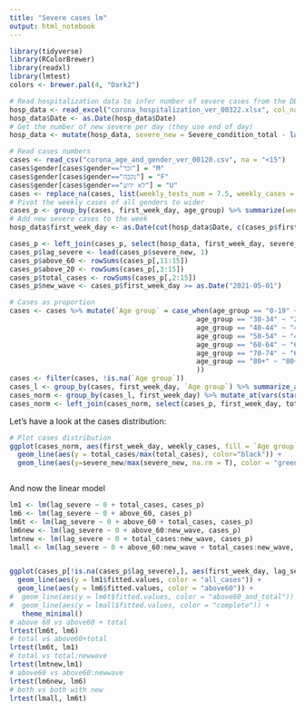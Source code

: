 ```yaml
---
title: "Severe cases lm"
output: html_notebook
---
```


```r
library(tidyverse)
library(RColorBrewer)
library(readxl)
library(lmtest)
colors <- brewer.pal(4, "Dark2")

# Read hospitalization data to infer number of severe cases from the DB
hosp_data <- read_excel("corona_hospitalization_ver_00322.xlsx", col_names = c("Date", "Hospitalized_current", "Hospitalized_Female_perc", "Hospitalized_average_age", "Hospitalized_SD_age", "Ventilated_current", "Ventilated_Female_perc", "Ventilated_average_age", "Ventilated_SD_age", "Good_condition_current", "Good_condition_Female_perc", "Good_condition_average_age", "Good_condition_SD_age", "Fair_condition_current", "Fair_condition_Female_perc", "Fair_condition_average_age", "Fair_condition_SD_age", "Severe_condition_current", "Severe_condition_Female_perc", "Severe_condition_average_age", "Severe_condition_SD_age", "Severe_condition_total"), skip = 1, na = "<15")
hosp_data$Date <- as.Date(hosp_data$Date)
# Get the number of new severe per day (they use end of day) 
hosp_data <- mutate(hosp_data, severe_new = Severe_condition_total - lag(Severe_condition_total, 1))

# Read cases numbers
cases <- read_csv("corona_age_and_gender_ver_00120.csv", na = "<15")
cases$gender[cases$gender=="זכר"] = "M"
cases$gender[cases$gender=="נקבה"] = "F"
cases$gender[cases$gender=="לא ידוע"] = "U"
cases <- replace_na(cases, list(weekly_tests_num = 7.5, weekly_cases = 7.5, weekly_deceased = 7.5))
# Pivot the weekly cases of all genders to wider
cases_p <- group_by(cases, first_week_day, age_group) %>% summarize(weekly_cases = sum(weekly_cases)) %>% ungroup() %>% pivot_wider(id_cols = first_week_day, names_from = age_group, values_from = weekly_cases)
# Add new severe cases to the week
hosp_data$first_week_day <- as.Date(cut(hosp_data$Date, c(cases_p$first_week_day, as.Date(cases_p$first_week_day[nrow(cases_p)]+7))))

cases_p <- left_join(cases_p, select(hosp_data, first_week_day, severe_new) %>% group_by(first_week_day) %>% summarise_all(sum) %>% ungroup())
cases_p$lag_severe <- lead(cases_p$severe_new, 1)
cases_p$above_60 <- rowSums(cases_p[,11:15])
cases_p$above_20 <- rowSums(cases_p[,3:15])
cases_p$total_cases <- rowSums(cases_p[,2:15])
cases_p$new_wave <- cases_p$first_week_day >= as.Date("2021-05-01")

# Cases as proportion
cases <- cases %>% mutate(`Age group` = case_when(age_group == "0-19" ~ "0-19", age_group == "20-24" ~ "20-39", age_group == "25-29" ~ "20-39",
                                              age_group == "30-34" ~ "20-39", age_group == "35-39" ~ "20-39",
                                              age_group == "40-44" ~ "40-59", age_group == "45-49" ~ "40-59",
                                              age_group == "50-54" ~ "40-59", age_group == "55-59" ~ "40-59",
                                              age_group == "60-64" ~ "60-79", age_group == "65-69" ~ "60-79",
                                              age_group == "70-74" ~ "60-79", age_group == "75-79" ~ "60-79",
                                              age_group == "80+" ~ "80+"
                                              ))
cases <- filter(cases, !is.na(`Age group`))
cases_l <- group_by(cases, first_week_day, `Age group`) %>% summarize_at(vars(starts_with("weekly")), sum) %>% ungroup()
cases_norm <- group_by(cases_l, first_week_day) %>% mutate_at(vars(starts_with("weekly")), function(x) x/sum(x)) %>% ungroup()
cases_norm <- left_join(cases_norm, select(cases_p, first_week_day, total_cases, severe_new))

```
Let's have a look at the cases distribution:
```r
# Plot cases distribution
ggplot(cases_norm, aes(first_week_day, weekly_cases, fill = `Age group`)) + geom_area() +
  geom_line(aes(y = total_cases/max(total_cases), color="black")) +
  geom_line(aes(y=severe_new/max(severe_new, na.rm = T), color = "green")) + scale_color_manual(name="", values = c("black", "blue"), labels = c("cases", "severe")) + theme_minimal() + xlab("Date")+ ylab("Cases distribution")



```
And now the linear model
```r
lm1 <- lm(lag_severe ~ 0 + total_cases, cases_p)
lm6 <- lm(lag_severe ~ 0 + above_60, cases_p)
lm6t <- lm(lag_severe ~ 0 + above_60 + total_cases, cases_p)
lm6new <- lm(lag_severe ~ 0 + above_60:new_wave, cases_p)
lmtnew <- lm(lag_severe ~ 0 + total_cases:new_wave, cases_p)
lmall <- lm(lag_severe ~ 0 + above_60:new_wave + total_cases:new_wave, cases_p)


ggplot(cases_p[!is.na(cases_p$lag_severe),], aes(first_week_day, lag_severe, color = "blue")) + geom_line(size=2) +
  geom_line(aes(y = lm1$fitted.values, color = "all_cases")) +
  geom_line(aes(y = lm6$fitted.values, color = "above60")) +
#  geom_line(aes(y = lm6t$fitted.values, color = "above60_and_total")) +
#  geom_line(aes(y = lmall$fitted.values, color = "complete")) +
   theme_minimal()
# above 60 vs above60 + total
lrtest(lm6t, lm6)
# total vs above60+total
lrtest(lm6t, lm1)
# total vs total:newwave
lrtest(lmtnew,lm1)
# above60 vs above60:newwave
lrtest(lm6new, lm6)
# both vs both with new
lrtest(lmall, lm6t)
```